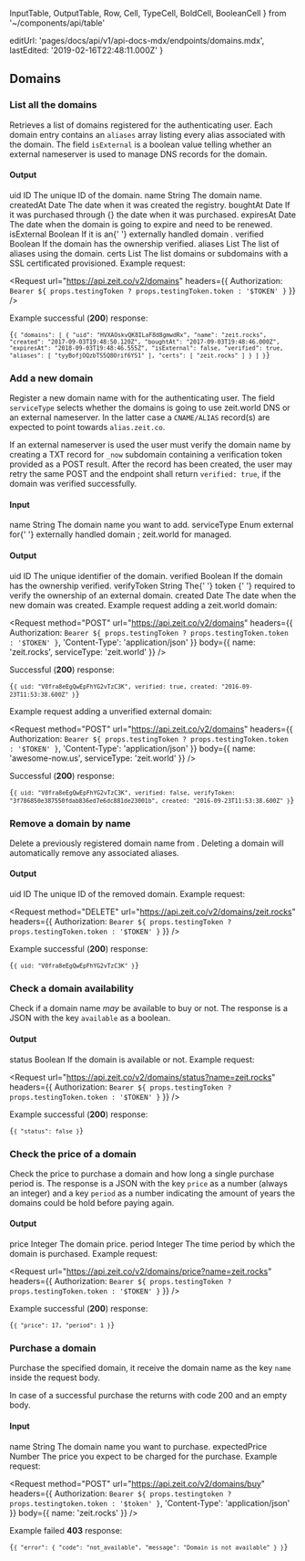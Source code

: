   InputTable,
  OutputTable,
  Row,
  Cell,
  TypeCell,
  BoldCell,
  BooleanCell
} from '~/components/api/table'

  editUrl: 'pages/docs/api/v1/api-docs-mdx/endpoints/domains.mdx',
  lastEdited: '2019-02-16T22:48:11.000Z'
}

## Domains

### List all the domains

<Endpoint method="GET" url="/v2/domains" />

Retrieves a list of domains registered for the authenticating user.
Each domain entry contains an `aliases` array listing every
alias associated with the domain. The field `isExternal` is
a boolean value telling whether an external nameserver is used to
manage DNS records for the domain.

#### Output

<OutputTable>
  <Row>
    <BoldCell>uid</BoldCell>
    <TypeCell>ID</TypeCell>
    <Cell>The unique ID of the domain.</Cell>
  </Row>
  <Row>
    <BoldCell>name</BoldCell>
    <TypeCell>String</TypeCell>
    <Cell>The domain name.</Cell>
  </Row>
  <Row>
    <BoldCell>createdAt</BoldCell>
    <TypeCell>Date</TypeCell>
    <Cell>The date when it was created the registry.</Cell>
  </Row>
  <Row>
    <BoldCell>boughtAt</BoldCell>
    <TypeCell>Date</TypeCell>
    <Cell>
      If it was purchased through {<ProductShortV1Name />} the date when it was
      purchased.
    </Cell>
  </Row>
  <Row>
    <BoldCell>expiresAt</BoldCell>
    <TypeCell>Date</TypeCell>
    <Cell>
      The date when the domain is going to expire and need to be renewed.
    </Cell>
  </Row>
  <Row>
    <BoldCell>isExternal</BoldCell>
    <TypeCell>Boolean</TypeCell>
    <Cell>
      If it is an{' '}
      <Link href="/docs/getting-started/assign-a-domain-name#4.-using-a-custom-domain-with-a-cname">
        externally handled domain
      </Link>
      .
    </Cell>
  </Row>
  <Row>
    <BoldCell>verified</BoldCell>
    <TypeCell>Boolean</TypeCell>
    <Cell>If the domain has the ownership verified.</Cell>
  </Row>
  <Row>
    <BoldCell>aliases</BoldCell>
    <TypeCell>List</TypeCell>
    <Cell>The list of aliases using the domain.</Cell>
  </Row>
  <Row>
    <BoldCell>certs</BoldCell>
    <TypeCell>List</TypeCell>
    <Cell>
      The list domains or subdomains with a SSL certificated provisioned.
    </Cell>
  </Row>
</OutputTable>

<Example>
  Example request:

<Request
  url="https://api.zeit.co/v2/domains"
  headers={{
    Authorization: `Bearer ${
      props.testingToken ? props.testingToken.token : '$TOKEN'
    }`
  }}
/>

Example successful (**200**) response:

<Code lang="json">{`{
    "domains": [
      {
        "uid": "HVXAOskvQK8ILaF8d8gmwdRx",
        "name": "zeit.rocks",
        "created": "2017-09-03T19:48:50.120Z",
        "boughtAt": "2017-09-03T19:48:46.000Z",
        "expiresAt": "2018-09-03T19:48:46.555Z",
        "isExternal": false,
        "verified": true,
        "aliases": [
            "tyyBofjOQzbTS5Q8Orif6YS1"
        ],
        "certs": [
            "zeit.rocks"
        ]
      }
    ]
  }`}</Code>
</Example>

### Add a new domain

<Endpoint method="POST" url="/v2/domains" />

Register a new domain name with <ProductShortV1Name /> for the authenticating
user. The field `serviceType` selects whether the domains is going to use
zeit.world DNS or an external nameserver. In the latter case a `CNAME/ALIAS`
record(s) are expected to point towards `alias.zeit.co`.

If an external nameserver is used the user must verify the domain name
by creating a TXT record for `_now` subdomain containing a
verification token provided as a POST result. After the record has
been created, the user may retry the same POST and the endpoint shall return
`verified: true`, if the domain was verified successfully.

#### Input

<InputTable>
  <Row>
    <BoldCell>name</BoldCell>
    <TypeCell>String</TypeCell>
    <BooleanCell status={true} />
    <Cell>The domain name you want to add.</Cell>
  </Row>
  <Row>
    <BoldCell>serviceType</BoldCell>
    <TypeCell>Enum</TypeCell>
    <BooleanCell status={false} />
    <Cell>
      <InlineCode>external</InlineCode> for{' '}
      <Link href="/docs/features/dns#adding-a-domain-using-external-nameservers">
        externally handled domain
      </Link>
      ; <InlineCode>zeit.world</InlineCode> for managed.
    </Cell>
  </Row>
</InputTable>

#### Output

<OutputTable>
  <Row>
    <BoldCell>uid</BoldCell>
    <TypeCell>ID</TypeCell>
    <Cell>The unique identifier of the domain.</Cell>
  </Row>
  <Row>
    <BoldCell>verified</BoldCell>
    <TypeCell>Boolean</TypeCell>
    <Cell>If the domain has the ownership verified.</Cell>
  </Row>
  <Row>
    <BoldCell>verifyToken</BoldCell>
    <TypeCell>String</TypeCell>
    <Cell>
      The{' '}
      <Link href="/docs/features/dns#adding-a-domain-using-external-nameservers">
        token
      </Link>{' '}
      required to verify the ownership of an external domain.
    </Cell>
  </Row>
  <Row>
    <BoldCell>created</BoldCell>
    <TypeCell>Date</TypeCell>
    <Cell>The date when the new domain was created.</Cell>
  </Row>
</OutputTable>

<Example>
  Example request adding a zeit.world domain:

<Request
  method="POST"
  url="https://api.zeit.co/v2/domains"
  headers={{
    Authorization: `Bearer ${
      props.testingToken ? props.testingToken.token : '$TOKEN'
    }`,
    'Content-Type': 'application/json'
  }}
  body={{
    name: 'zeit.rocks',
    serviceType: 'zeit.world'
  }}
/>

Successful (**200**) response:

<Code lang="json">{`{
    uid: "V0fra8eEgQwEpFhYG2vTzC3K",
    verified: true,
    created: "2016-09-23T11:53:38.600Z"
  }`}</Code>

Example request adding a unverified external domain:

<Request
  method="POST"
  url="https://api.zeit.co/v2/domains"
  headers={{
    Authorization: `Bearer ${
      props.testingToken ? props.testingToken.token : '$TOKEN'
    }`,
    'Content-Type': 'application/json'
  }}
  body={{
    name: 'awesome-now.us',
    serviceType: 'zeit.world'
  }}
/>

Successful (**200**) response:

<Code lang="json">{`{
    uid: "V0fra8eEgQwEpFhYG2vTzC3K",
    verified: false,
    verifyToken: "3f786850e387550fdab836ed7e6dc881de23001b",
    created: "2016-09-23T11:53:38.600Z"
  }`}</Code>
</Example>

### Remove a domain by name

<Endpoint method="DELETE" url="/v2/domains/:name" />

Delete a previously registered domain name from <ProductShortV1Name />.
Deleting a domain will automatically remove any associated aliases.

#### Output

<OutputTable>
  <Row>
    <BoldCell>uid</BoldCell>
    <TypeCell>ID</TypeCell>
    <Cell>The unique ID of the removed domain.</Cell>
  </Row>
</OutputTable>

<Example>
  Example request:

<Request
  method="DELETE"
  url="https://api.zeit.co/v2/domains/zeit.rocks"
  headers={{
    Authorization: `Bearer ${
      props.testingToken ? props.testingToken.token : '$TOKEN'
    }`
  }}
/>

Example successful (**200**) response:

<Code lang="json">{`{
    uid: "V0fra8eEgQwEpFhYG2vTzC3K"
  }`}</Code>
</Example>

### Check a domain availability

<Endpoint method="GET" url="/v2/domains/status?name" />

Check if a domain name _may_ be available to buy or not. The response is a JSON with the key `available` as a boolean.

#### Output

<OutputTable>
  <Row>
    <BoldCell>status</BoldCell>
    <TypeCell>Boolean</TypeCell>
    <Cell>If the domain is available or not.</Cell>
  </Row>
</OutputTable>

<Example>
  Example request:

<Request
  url="https://api.zeit.co/v2/domains/status?name=zeit.rocks"
  headers={{
    Authorization: `Bearer ${
      props.testingToken ? props.testingToken.token : '$TOKEN'
    }`
  }}
/>

Example successful (**200**) response:

<Code lang="json">{`{
    "status": false
  }`}</Code>
</Example>

### Check the price of a domain

<Endpoint method="GET" url="/v2/domains/price?name" />

Check the price to purchase a domain and how long a single purchase period is. The response is a JSON with the key `price` as a number (always an integer) and a key `period` as a number indicating the amount of years the domains could be hold before paying again.

#### Output

<OutputTable>
  <Row>
    <BoldCell>price</BoldCell>
    <TypeCell>Integer</TypeCell>
    <Cell>The domain price.</Cell>
  </Row>
  <Row>
    <BoldCell>period</BoldCell>
    <TypeCell>Integer</TypeCell>
    <Cell>The time period by which the domain is purchased.</Cell>
  </Row>
</OutputTable>

<Example>
  Example request:

<Request
  url="https://api.zeit.co/v2/domains/price?name=zeit.rocks"
  headers={{
    Authorization: `Bearer ${
      props.testingToken ? props.testingToken.token : '$TOKEN'
    }`
  }}
/>

Example successful (**200**) response:

<Code lang="json">{`{
    "price": 17,
    "period": 1
  }`}</Code>
</Example>

### Purchase a domain

<Endpoint method="POST" url="/v2/domains/buy" />

Purchase the specified domain, it receive the domain name as the key `name` inside the request body.

In case of a successful purchase the returns with code 200 and an empty body.

#### Input

<InputTable>
  <Row>
    <BoldCell>name</BoldCell>
    <TypeCell>String</TypeCell>
    <BooleanCell status={true} />
    <Cell>The domain name you want to purchase.</Cell>
  </Row>
  <Row>
    <BoldCell>expectedPrice</BoldCell>
    <TypeCell>Number</TypeCell>
    <BooleanCell status={false} />
    <Cell>The price you expect to be charged for the purchase.</Cell>
  </Row>
</InputTable>

<Example>
  Example request:

<Request
  method="POST"
  url="https://api.zeit.co/v2/domains/buy"
  headers={{
    Authorization: `Bearer ${
      props.testingtoken ? props.testingtoken.token : '$token'
    }`,
    'Content-Type': 'application/json'
  }}
  body={{
    name: 'zeit.rocks'
  }}
/>

Example failed **403** response:

<Code lang="json">{`{
    "error": {
      "code": "not_available",
      "message": "Domain is not available"
    }
  }`}</Code>
</Example>
